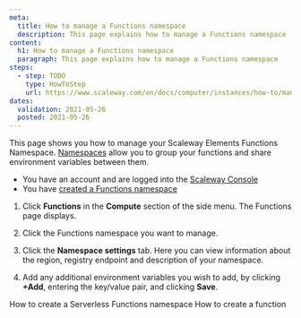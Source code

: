 ```yaml
---
meta:
  title: How to manage a Functions namespace
  description: This page explains how to manage a Functions namespace
content:
  h1: How to manage a Functions namespace
  paragraph: This page explains how to manage a Functions namespace
steps:
  - step: TODO
    type: HowToStep
    url: https://www.scaleway.com/en/docs/computer/instances/how-to/manage-a-functions-namespace
dates:
  validation: 2021-05-26
  posted: 2021-05-26
---
```


This page shows you how to manage your Scaleway Elements Functions Namespace. [Namespaces](/compute/functions/concepts/#namespace) allow you to group your functions and share environment variables between them.

<Message type="requirement">

  - You have an account and are logged into the [Scaleway Console](https://console.scaleway.com)
  - You have [created a Functions namespace](/compute/functions/how-to/create-a-functions-namespace/)

</Message>

1. Click **Functions** in the **Compute** section of the side menu. The Functions page displays.

2. Click the Functions namespace you want to manage. 

3. Click the **Namespace settings** tab. Here you can view information about the region, registry endpoint and description of your namespace.

    <Lightbox src="scaleway-manage-func-namespace.png" alt="" />

4. Add any additional environment variables you wish to add, by clicking **+Add**, entering the key/value pair, and clicking **Save**.

<Navigation>
  <PreviousButton to="/compute/functions/how-to/create-a-functions-namespace/">How to create a Serverless Functions namespace</PreviousButton>
  <NextButton to="/compute/functions/how-to/create-a-function/">How to create a function</NextButton>
</Navigation>
